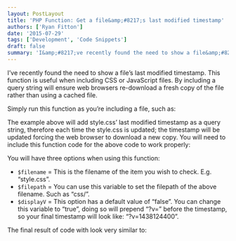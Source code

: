 ```yaml
---
layout: PostLayout
title: 'PHP Function: Get a file&amp;#8217;s last modified timestamp'
authors: ['Ryan Fitton']
date: '2015-07-29'
tags: ['Development', 'Code Snippets']
draft: false
summary: 'I&amp;#8217;ve recently found the need to show a file&amp;#8217;s last modified timestamp. This function is useful when including CSS or JavaScript files. By including a query string will ensure web browsers re-download a fresh copy of the file rather than using a cached file. Simply run this function as you&amp;#8217;re including a file, such as: [&amp;hellip;]'
---
```


<p>
  I&#8217;ve recently found the need to show a file&#8217;s last modified timestamp. This function
  is useful when including CSS or JavaScript files. By including a query string will ensure web
  browsers re-download a fresh copy of the file rather than using a cached file.
</p>
<p>Simply run this function as you&#8217;re including a file, such as:</p>
<p>
  <script src="https://gist.github.com/ryanfitton/0e78dc9bad39212f0d78.js"></script>The example
  above will add style.css&#8217; last modified timestamp as a query string, therefore each time the
  style.css is updated; the timestamp will be updated forcing the web browser to download a new
  copy. You will need to include this function code for the above code to work properly:
  <script src="https://gist.github.com/ryanfitton/9b23fbf0a4d0bd65f401.js"></script>
</p>
<p>You will have three options when using this function:</p>
<ul>
  <li>
    <code>$filename</code> = This is the filename of the item you wish to check. E.g.
    &#8220;style.css&#8221;.
  </li>
  <li>
    <code>$filepath</code> = You can use this variable to set the filepath of the above filename.
    Such as &#8220;css/&#8221;.
  </li>
  <li>
    <code>$displayV</code> = This option has a default value of &#8220;false&#8221;. You can change
    this variable to &#8220;true&#8221;, doing so will prepend &#8220;?v=&#8221; before the
    timestamp, so your final timestamp will look like: &#8220;?v=1438124400&#8221;.
  </li>
</ul>
<p>
  The final result of code with look very similar to:
  <br />
  <script src="https://gist.github.com/ryanfitton/413e2324c5566a71f6a4.js"></script>
</p>
